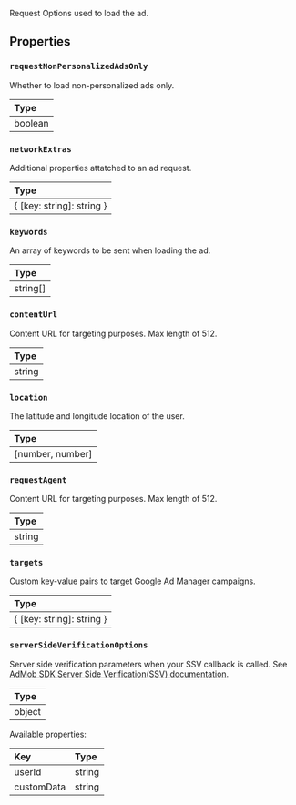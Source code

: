Request Options used to load the ad.

## Properties

### `requestNonPersonalizedAdsOnly`

Whether to load non-personalized ads only.

| Type    |
| :------ |
| boolean |

### `networkExtras`

Additional properties attatched to an ad request.

| Type                      |
| :------------------------ |
| { [key: string]: string } |

### `keywords`

An array of keywords to be sent when loading the ad.

| Type     |
| :------- |
| string[] |

### `contentUrl`

Content URL for targeting purposes. Max length of 512.

| Type   |
| :----- |
| string |

### `location`

The latitude and longitude location of the user.

| Type             |
| :--------------- |
| [number, number] |

### `requestAgent`

Content URL for targeting purposes. Max length of 512.

| Type   |
| :----- |
| string |

### `targets`

Custom key-value pairs to target Google Ad Manager campaigns.

| Type                      |
| :------------------------ |
| { [key: string]: string } |

### `serverSideVerificationOptions`

Server side verification parameters when your SSV callback is called.
See [AdMob SDK Server Side Verification(SSV) documentation](https://developers.google.com/admob/android/ssv).

| Type   |
| :----- |
| object |

Available properties:

| Key        | Type   |
| :--------- | :----- |
| userId     | string |
| customData | string |
